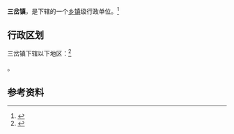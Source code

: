 {{中国乡级行政区|14/09/28/102/000}}

'''三岔镇'''，是{{PRC admin/fullname|14/09/28/102/000|3}}下辖的一个[[乡镇|乡镇]]级行政单位。<ref>{{PRC admin/ref sgc|{{PRC admin/parent|14/09/28/102/000}}}}</ref>

== 行政区划 ==

三岔镇下辖以下地区：<ref>{{PRC admin/ref sgc|14/09/28/102/000}}</ref>

{{PRC admin/children|14/09/28/102/000}}。

== 参考资料 ==

{{reflist}}

{{行政区划小作品}}
{{PRC admin/navcat|14/09/28/102/000}}